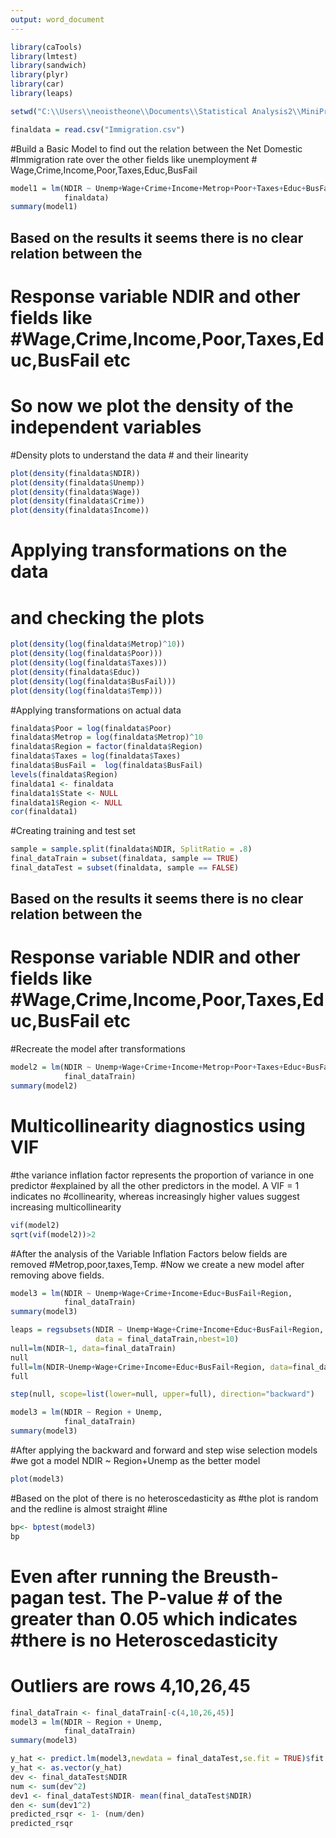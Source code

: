 ---
output: word_document
---
```{r}
library(caTools)
library(lmtest)
library(sandwich)
library(plyr)
library(car)
library(leaps)
```
```{R}

setwd("C:\\Users\\neoistheone\\Documents\\Statistical Analysis2\\MiniProject")

finaldata = read.csv("Immigration.csv")
```
#Build a Basic Model to find out the relation between the Net Domestic #Immigration rate over the other fields like unemployment
# Wage,Crime,Income,Poor,Taxes,Educ,BusFail
```{R}
model1 = lm(NDIR ~ Unemp+Wage+Crime+Income+Metrop+Poor+Taxes+Educ+BusFail+Temp+Region,
            finaldata)
summary(model1)
```
## Based on the results it seems there is no clear relation between the 
# Response variable NDIR and other fields like #Wage,Crime,Income,Poor,Taxes,Educ,BusFail etc
# So now we plot the density of the independent variables

#Density plots to understand the data 
# and their linearity
```{R}
plot(density(finaldata$NDIR))
plot(density(finaldata$Unemp))
plot(density(finaldata$Wage))
plot(density(finaldata$Crime))
plot(density(finaldata$Income))
```

# Applying transformations on the data
# and checking the plots
```{R}
plot(density(log(finaldata$Metrop)^10))
plot(density(log(finaldata$Poor)))
plot(density(log(finaldata$Taxes)))
plot(density(finaldata$Educ))
plot(density(log(finaldata$BusFail)))
plot(density(log(finaldata$Temp)))
```


#Applying transformations on actual data
```{R}
finaldata$Poor = log(finaldata$Poor)
finaldata$Metrop = log(finaldata$Metrop)^10
finaldata$Region = factor(finaldata$Region)
finaldata$Taxes = log(finaldata$Taxes)
finaldata$BusFail =  log(finaldata$BusFail)
levels(finaldata$Region)
finaldata1 <- finaldata
finaldata1$State <- NULL
finaldata1$Region <- NULL
cor(finaldata1)
```
#Creating training and test set
```{R}
sample = sample.split(finaldata$NDIR, SplitRatio = .8)
final_dataTrain = subset(finaldata, sample == TRUE)
final_dataTest = subset(finaldata, sample == FALSE)

```


  
## Based on the results it seems there is no clear relation between the 
# Response variable NDIR and other fields like #Wage,Crime,Income,Poor,Taxes,Educ,BusFail etc
#Recreate the model after transformations
```{R}
model2 = lm(NDIR ~ Unemp+Wage+Crime+Income+Metrop+Poor+Taxes+Educ+BusFail+Temp+Region,
            final_dataTrain)
summary(model2)
```
# Multicollinearity diagnostics using VIF
#the variance inflation factor represents the proportion of variance in one predictor #explained by all the other predictors in the model. A VIF = 1 indicates no #collinearity, whereas increasingly higher values suggest increasing multicollinearity


```{R}
vif(model2)
sqrt(vif(model2))>2
```
#After the analysis of the Variable Inflation Factors below fields are removed
#Metrop,poor,taxes,Temp.
#Now we create a new model after removing above fields.
```{R}
model3 = lm(NDIR ~ Unemp+Wage+Crime+Income+Educ+BusFail+Region,
            final_dataTrain)
summary(model3)

leaps = regsubsets(NDIR ~ Unemp+Wage+Crime+Income+Educ+BusFail+Region,
                   data = final_dataTrain,nbest=10)
null=lm(NDIR~1, data=final_dataTrain)
null
full=lm(NDIR~Unemp+Wage+Crime+Income+Educ+BusFail+Region, data=final_dataTrain)
full

step(null, scope=list(lower=null, upper=full), direction="backward")

model3 = lm(NDIR ~ Region + Unemp,
            final_dataTrain)
summary(model3)
```
#After applying the backward and forward and step wise selection models
#we got a model NDIR ~ Region+Unemp as the better model
```{R}
plot(model3)
```

#Based on the plot of there is no heteroscedasticity as #the  plot is random and the redline is almost straight #line

```{R}
bp<- bptest(model3)
bp
```
# Even after running the Breusth-pagan test. The P-value # of the greater than 0.05 which indicates #there is no Heteroscedasticity
# Outliers are rows 4,10,26,45
```{R}
final_dataTrain <- final_dataTrain[-c(4,10,26,45)]
model3 = lm(NDIR ~ Region + Unemp,
            final_dataTrain)
summary(model3)
```



```{R}
y_hat <- predict.lm(model3,newdata = final_dataTest,se.fit = TRUE)$fit
y_hat <- as.vector(y_hat)
dev <- final_dataTest$NDIR
num <- sum(dev^2)
dev1 <- final_dataTest$NDIR- mean(final_dataTest$NDIR)
den <- sum(dev1^2)
predicted_rsqr <- 1- (num/den)
predicted_rsqr
```
